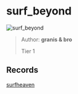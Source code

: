 
# surf_beyond

![surf_beyond](https://raw.githubusercontent.com/Sayt123/SurfMapPics/Maps-and-bonuses/csgo/surf_beyond.jpg)

> Author: **granis & bro**
>
> Tier 1

## Records

[surfheaven](https://surfheaven.eu/map/surf_beyond)

